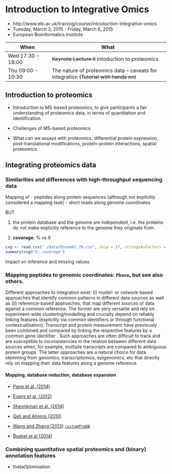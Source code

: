 # Introduction to Integrative Omics


- http://www.ebi.ac.uk/training/course/introduction-integrative-omics
- Tuesday, March 3, 2015 - Friday, March 6, 2015
- European Bioinformatics Institute

| When              | What                                              |
|-------------------|---------------------------------------------------|
| Wed 17:30 - 18:00 |  ~~Keynote Lecture II~~ Intoduction to proteomics |
| Thu 09:00 - 10:30 | The nature of proteomics data – caveats for integration ~~(Tutorial with hands on)~~ |

## Introduction to proteomics

- Introduction to MS-based proteomics, to give participants a fair
  understanding of proteomics data, in terms of quantitation and
  identification.

- Challenges of MS-based proteomics

- What can we assays with proteomics: differential protein expression,
  post-translational modifications, protein-protein interactions,
  spatial proteomics.

## Integrating proteomics data

### Similarities and differences with high-throughput sequencing data

Mapping of
- peptides along protein sequences (although not explicitly considered
  a mapping task)
- short reads along genome coordinates

BUT

1. the protein database and the genome are _independent_, i.e. the
   proteins do not make explicitly reference to the genome they
   originate from.

2. **coverage**: % vs X

```r
cvg <- read.csv("./data/Ensembl_76.csv", skip = 17, stringsAsFactors = FALSE)
summary(cvg$"X..coverage")
```

Impact on inference and missing values.


### Mapping peptides to genomic coordinates: `Pbase`, but see also others.

Different approaches to integration exist: (i) model- or network-based
approaches that identify common patterns in different data sources as
well as (ii) reference-based approaches, that map different sources of
data against a common reference. The former are very versatile and
rely on experiment-wide clustering/modelling
\cite{Le_Cao:2011,Haider:2013, Meng:2014} and crucially depend on
reliably linking features (explicitly via common identifiers or
through functional contextualisation). Transcript and protein
measurement have previously been combined and compared by linking the
respective features by a common gene identifier
\cite{Lundberg:2010,Nagaraj:2011}. Such approaches are often difficult
to track and are susceptible to inconsistencies in the relation
between different data sources when, for example, multiple transcripts
are compared to ambiguous protein groups. The latter approaches are a
natural choice for data stemming from genomics, transcriptomics,
epigenomics, etc that directly rely on mapping their data features
along a genome reference.

#### Mapping, database reduction, database expansion

- [Pang et al. (2014)](http://www.ncbi.nlm.nih.gov/pubmed/24152167)
- [Evans et al. (2012)](http://www.ncbi.nlm.nih.gov/pubmed/23142869)
- [Sheynkman et al. (2014)](http://www.ncbi.nlm.nih.gov/pubmed/25149441)
- [Qeli and Ahrens (2010)](http://www.ncbi.nlm.nih.gov/pubmed/20622826)

- [Wang and Zhang (2013)](http://www.ncbi.nlm.nih.gov/pubmed/24058055) [`customProDB`](http://bioconductor.org/packages/release/bioc/html/customProDB.html)

- [Boekel et al (2014)](http://www.ncbi.nlm.nih.gov/pubmed/25658277)


### Combining quantitative spatial proteomics and (binary) annotation features

- thetaOptimisation
